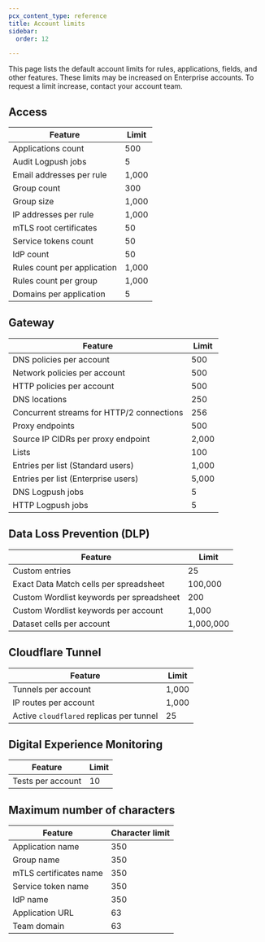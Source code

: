 ```yaml
---
pcx_content_type: reference
title: Account limits
sidebar:
  order: 12

---
```


This page lists the default account limits for rules, applications, fields, and other features. These limits may be increased on Enterprise accounts. To request a limit increase, contact your account team.

## Access

| Feature                     | Limit |
| --------------------------- | ----- |
| Applications count          | 500   |
| Audit Logpush jobs          | 5     |
| Email addresses per rule    | 1,000 |
| Group count                 | 300   |
| Group size                  | 1,000 |
| IP addresses per rule       | 1,000 |
| mTLS root certificates      | 50    |
| Service tokens count        | 50    |
| IdP count                   | 50    |
| Rules count per application | 1,000 |
| Rules count per group       | 1,000 |
| Domains per application     | 5     |

## Gateway

| Feature                                   | Limit |
| ----------------------------------------- | ----- |
| DNS policies per account                  | 500   |
| Network policies per account              | 500   |
| HTTP policies per account                 | 500   |
| DNS locations                             | 250   |
| Concurrent streams for HTTP/2 connections | 256   |
| Proxy endpoints                           | 500   |
| Source IP CIDRs per proxy endpoint        | 2,000 |
| Lists                                     | 100   |
| Entries per list (Standard users)         | 1,000 |
| Entries per list (Enterprise users)       | 5,000 |
| DNS Logpush jobs                          | 5     |
| HTTP Logpush jobs                         | 5     |

## Data Loss Prevention (DLP)

| Feature                                  | Limit     |
| ---------------------------------------- | --------- |
| Custom entries                           | 25        |
| Exact Data Match cells per spreadsheet   | 100,000   |
| Custom Wordlist keywords per spreadsheet | 200       |
| Custom Wordlist keywords per account     | 1,000     |
| Dataset cells per account                | 1,000,000 |

## Cloudflare Tunnel

| Feature                                  | Limit |
| ---------------------------------------- | ----- |
| Tunnels per account                      | 1,000 |
| IP routes per account                    | 1,000 |
| Active `cloudflared` replicas per tunnel | 25    |

## Digital Experience Monitoring

| Feature           | Limit |
| ----------------- | ----- |
| Tests per account | 10    |

## Maximum number of characters

| Feature                | Character limit |
| ---------------------- | --------------- |
| Application name       | 350             |
| Group name             | 350             |
| mTLS certificates name | 350             |
| Service token name     | 350             |
| IdP name               | 350             |
| Application URL        | 63              |
| Team domain            | 63              |
